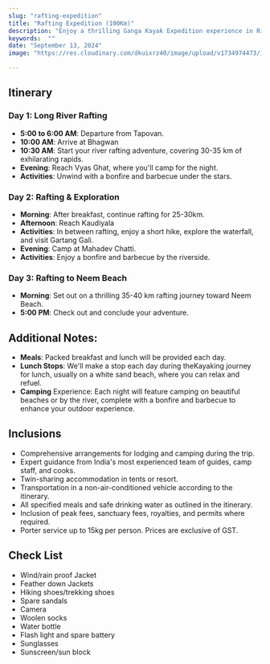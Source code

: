 ```yaml
---
slug: "rafting-expedition"
title: "Rafting Expedition (100Km)"
description: "Enjoy a thrilling Ganga Kayak Expedition experience in Rishikesh, where the waters rage and hearts pound."  
keywords:  ""  
date: "September 13, 2024"
image: "https://res.cloudinary.com/dkuixrz40/image/upload/v1734974473/img-3104.jpg"

---
```


## Itinerary
### Day 1: Long River Rafting
* **5:00 to 6:00 AM**: Departure from Tapovan.
* **10:00 AM**: Arrive at Bhagwan
* **10:30 AM**: Start your river rafting adventure, covering 30-35 km of exhilarating rapids.
* **Evening**: Reach Vyas Ghat, where you'll camp for the
night.
* **Activities**: Unwind with a bonfire and barbecue under
the stars.

### Day 2: Rafting & Exploration
* **Morning**: After breakfast, continue rafting for 25-30km.
* **Afternoon**: Reach Kaudiyala
* **Activities**: In between rafting, enjoy a short hike, explore the waterfall, and visit Gartang Gali.
* **Evening**: Camp at Mahadev Chatti.
* **Activities**: Enjoy a bonfire and barbecue by the
riverside.


### Day 3: Rafting to Neem Beach
* **Morning**: Set out on a thrilling 35-40 km rafting journey toward Neem Beach.
* **5:00 PM**: Check out and conclude your adventure.



## Additional Notes:
* **Meals**: Packed breakfast and lunch will be provided each day.
* **Lunch Stops**: We'll make a stop each day during theKayaking journey for lunch, usually on a white sand beach, where you can relax and refuel.
* **Camping** Experience: Each night will feature camping on beautiful beaches or by the river, complete with a bonfire and barbecue to enhance your outdoor experience.


## Inclusions

* Comprehensive arrangements for lodging and camping during the trip.
* Expert guidance from India's most experienced team of guides, camp staff, and cooks.
* Twin-sharing accommodation in tents or resort.
* Transportation in a non-air-conditioned vehicle according to the itinerary.
* All specified meals and safe drinking water as outlined in the itinerary.
* Inclusion of peak fees, sanctuary fees, royalties, and permits where required.
* Porter service up to 15kg per person. Prices are exclusive of GST.


## Check List
* Wind/rain proof Jacket
* Feather down Jackets
* Hiking shoes/trekking shoes
* Spare sandals
* Camera
* Woolen socks
* Water bottle
* Flash light and spare battery
* Sunglasses
* Sunscreen/sun block